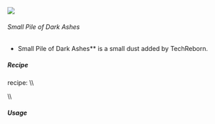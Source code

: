![](/mods/techreborn/small_pile_of_dark_ashes_dust.png)

###### Small Pile of Dark Ashes

- Small Pile of Dark Ashes** is a small dust added by
        TechReborn.


##### Recipe

<Mcitem id="minecraft:crafting_table"/> recipe: \\\\
<Recipe recipe=" input air air air input air techreborn:dark_ashes air
input air air air output techreborn:small_pile_of_dark_ashes,4
"/>

\\\\

##### Usage

<Recipe recipe=" input techreborn:small_pile_of_dark_ashes
techreborn:small_pile_of_dark_ashes air input
techreborn:small_pile_of_dark_ashes techreborn:small_pile_of_dark_ashes
air input air air air output techreborn:dark_ashes "/>
